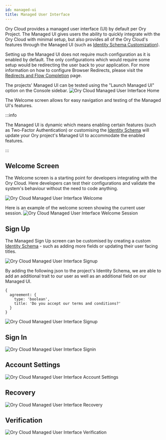 ```yaml
---
id: managed-ui
title: Managed User Interface
---
```


Ory Cloud provides a managed user interface (UI) by default per Ory Project. The
Managed UI gives users the ability to quickly integrate with the Ory Cloud with
minimal setup, but also provides all of the Ory Cloud's features through the
Managed UI (such as [Identity Schema Customization](./identity.mdx)).

Setting up the Managed UI does not require much configuration as it is enabled
by default. The only configurations which would require some setup would be
redirecting the user back to your application. For more information on how to
configure Browser Redirects, please visit the
[Redirects and Flow Completion](./redirects.mdx) page.

The projects' Managed UI can be tested using the "Launch Managed UI" option on
the Console sidebar.
![Ory Cloud Managed User Interface Home](../images/managed-ui/managed-ui-home.png)

The Welcome screen allows for easy navigation and testing of the Managed UI's
features.

:::info

The Managed UI is dynamic which means enabling certain features (such as
Two-Factor Authentication) or customising the [Identity Schema](./identity.mdx)
will update your Ory project's Managed UI to accommodate the enabled features.

:::

## Welcome Screen

The Welcome screen is a starting point for developers integrating with the Ory
Cloud. Here developers can test their configurations and validate the system's
behaviour without the need to code anything.

![Ory Cloud Managed User Interface Welcome](../images/managed-ui/managed-ui-home.png)

Here is an example of the welcome screen showing the current user session.
![Ory Cloud Managed User Interface Welcome Session](../images/managed-ui/managed-ui-example-session.png)

## Sign Up

The Managed Sign Up screen can be customised by creating a custom
[Identity Schema](./identity.mdx) - such as adding more fields or updating their
user facing titles.

![Ory Cloud Managed User Interface Signup](../images/managed-ui/managed-ui-signup.png)

By adding the following json to the project's Identity Schema, we are able to
add an additional trait to our user as well as an additional field on our
Managed UI.

```json5
{
  agreement: {
    type: 'boolean',
    title: 'Do you accept our terms and conditions?'
  }
}
```

![Ory Cloud Managed User Interface Signup](../images/managed-ui/managed-ui-signup-custom.png)

## Sign In

![Ory Cloud Managed User Interface Signin](../images/managed-ui/managed-ui-signin.png)

## Account Settings

![Ory Cloud Managed User Interface Account Settings](../images/managed-ui/managed-ui-account-settings.png)

## Recovery

![Ory Cloud Managed User Interface Recovery](../images/managed-ui/managed-ui-recovery.png)

## Verification

![Ory Cloud Managed User Interface Verification](../images/managed-ui/managed-ui-verify.png)
